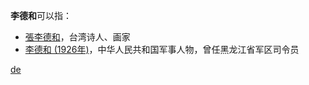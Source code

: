 '''李德和'''可以指：
* [[張李德和|張李德和]]，台湾诗人、画家
* [[李德和_(1926年)|李德和 (1926年)]]，中华人民共和国军事人物，曾任黑龙江省军区司令员

{{disambig}}

[[Category:三字李姓人名消歧义|de]]
